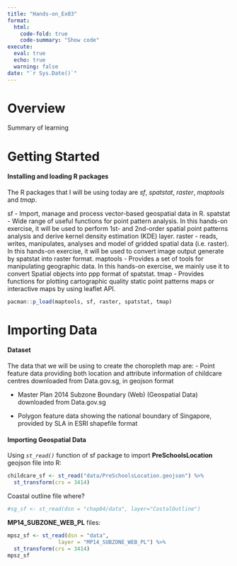 ```yaml
---
title: "Hands-on_Ex03"
format: 
  html:
    code-fold: true
    code-summary: "Show code"
execute: 
  eval: true
  echo: true
  warning: false
date: "`r Sys.Date()`"
---
```


# Overview

Summary of learning

# Getting Started

#### Installing and loading R packages

The R packages that I will be using today are *sf*, *spatstat*, *raster*, *maptools* and *tmap*.

sf - Import, manage and process vector-based geospatial data in R.
spatstat - Wide range of useful functions for point pattern analysis. In this hands-on exercise, it will be used to perform 1st- and 2nd-order spatial point patterns analysis and derive kernel density estimation (KDE) layer.
raster - reads, writes, manipulates, analyses and model of gridded spatial data (i.e. raster). In this hands-on exercise, it will be used to convert image output generate by spatstat into raster format.
maptools -  Provides a set of tools for manipulating geographic data. In this hands-on exercise, we mainly use it to convert Spatial objects into ppp format of spatstat.
tmap - Provides functions for plotting cartographic quality static point patterns maps or interactive maps by using leaflet API.

```r
pacman::p_load(maptools, sf, raster, spatstat, tmap)
```

# Importing Data

#### Dataset

The data that we will be using to create the choropleth map are:
-   Point feature data providing both location and attribute information of childcare centres downloaded from Data.gov.sg, in geojson format

<!-- -->

-   Master Plan 2014 Subzone Boundary (Web) (Geospatial Data) downloaded from Data.gov.sg

<!-- -->

-   Polygon feature data showing the national boundary of Singapore, provided by SLA in ESRI shapefile format

#### Importing Geospatial Data

Using *`st_read()`* function of sf package to import **PreSchoolsLocation** geojson file into R:

```r
childcare_sf <- st_read("data/PreSchoolsLocation.geojson") %>%
  st_transform(crs = 3414)
```

Coastal outline file where?
```r
#sg_sf <- st_read(dsn = "chap04/data", layer="CostalOutline")
```

**MP14_SUBZONE_WEB_PL** files:

```r
mpsz_sf <- st_read(dsn = "data", 
                layer = "MP14_SUBZONE_WEB_PL") %>%
  st_transform(crs = 3414)
mpsz_sf 
```

